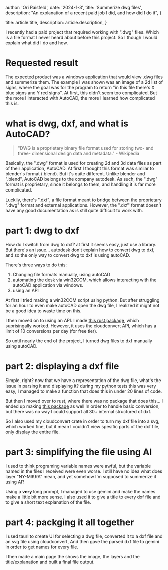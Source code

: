 
  author: 'Ori Raisfeld',
  date: '2024-1-3',
  title: 'Summerize dwg files',
  description: "An explanation of a recent paid job I did, and how did I do it",
}

  title: article.title,
  description: article.description,
}


I recently had a paid project that required working with ".dwg" files. Which is a file format I never heard about
before this project. So I though I would explain what did I do and how.

# Requested result

The expected product was a windows application that would view .dwg files and summerize them.
The example I was shown was an image of a 2d list of signs, where the goal was for the program to return "in this file there's X blue signs and Y red signs".
At first, this didn't seem too complicated. But the more I interacted with AutoCAD, the more I learned how complicated this is.

# what is dwg, dxf, and what is AutoCAD?

> "DWG is a proprietary binary file format used for storing two- and three- dimensional design data and metadata." - Wikipedia

Basically, the ".dwg" format is used for creating 2d and 3d data files as part of their application, AutoCAD. At first I thought this format was similar to blender's
format (.blend). But it's quite different. Unlike blender and ".blend", AutoCAD belongs to the company autodesk. As such, the ".dwg" format is proprietary, since it
belongs to them, and handling it is far more complicated.

Luckily, there's ".dxf", a file format meant to bridge between the proprietary ".dwg" format and external applications.
However, the ".dxf" format doesn't have any good documentation as is still quite difficult to work with.

# part 1: dwg to dxf

How do I switch from dwg to dxf? at first it seems easy, just use a library. But there's an issue...
autodesk don't explain how to convert dwg to dxf, and so the only way to convert dwg to dxf is using autoCAD.

There's three ways to do this:

1. Changing file formats manually, using autoCAD
2. automating the desk via win32COM, which allows interacting with the autoCAD application via windows.
3. using an API

At first I tried making a win32COM script using python. But after struggling for an hour to even make autoCAD open the dwg file,
I realized it might not be a good idea to waste time on this.

I then moved on to using an API. I made [this rust package](https://crates.io/crates/simple_cloudconvert), which suprisingally
worked. However, it uses the cloudconvert API, which has a limit of 10 conversions per day (for free tier).

So until nearly the end of the project, I turned dwg files to dxf manually using autoCAD.

# part 2: displaying a dxf file

Simple, right? now that we have a representation of the dwg file, what's the issue in parsing it and displaying it?
during my python tests this was very easy, I managed to make a function that does this in under 20 lines of code.

But then I moved over to rust, where there was no package that does this... I ended up making [this package](https://crates.io/crates/dxf_to_svg) as well
In order to handle basic conversion, but there was no way I could support all 30+ internal structured of dxf.

So I also used my cloudconvert crate in order to turn my dxf file into a svg, which worked fine, but it mean I couldn't
view spesific parts of the dxf file, only display the entire file.

# part 3: simplifying the file using AI

I used to think programing variable names were awful, but the variable named in the files I received were even worse.
I still have no idea what does layer "NY-MIKRA" mean, and yet somehow I'm supposed to summerize it using AI?

Using a **very** long prompt, I managed to use gemini and make the names make a little bit more sense. I also
used it to give a title to every dxf file and to give a short text explanation of the file.

# part 4: packging it all together

I used tauri to create UI for selecting a dwg file, converted it to a dxf file and an svg file using cloudconvert,
And then gave the parsed dxf file to gemini in order to get names for every file.

I then made a main page the shows the image, the layers and the title/explanation and built a final file output.
